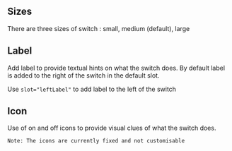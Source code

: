 ## Sizes 

There are three sizes of switch : small, medium (default), large

<Canvas of={SwitchStories.Sizes}>
  <Story of={SwitchStories.Sizes} />
</Canvas>

## Label 

Add label to provide textual hints on what the switch does. By default label is added to the right of the switch in the default slot.

Use `slot="leftLabel"` to add label to the left of the switch

<Canvas of={SwitchStories.Label}>
  <Story of={SwitchStories.Label} />
</Canvas>

## Icon 

Use of on and off icons to provide visual clues of what the switch does. 
    
    Note: The icons are currently fixed and not customisable

<Canvas of={SwitchStories.Icon}>
  <Story of={SwitchStories.Icon} />
</Canvas>